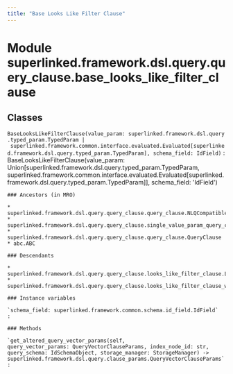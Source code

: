 ```yaml
---
title: "Base Looks Like Filter Clause"
---
```


Module superlinked.framework.dsl.query.query_clause.base_looks_like_filter_clause
=================================================================================

Classes
-------

`BaseLooksLikeFilterClause(value_param: superlinked.framework.dsl.query.typed_param.TypedParam | superlinked.framework.common.interface.evaluated.Evaluated[superlinked.framework.dsl.query.typed_param.TypedParam], schema_field: IdField)`
:   BaseLooksLikeFilterClause(value_param: Union[superlinked.framework.dsl.query.typed_param.TypedParam, superlinked.framework.common.interface.evaluated.Evaluated[superlinked.framework.dsl.query.typed_param.TypedParam]], schema_field: 'IdField')

    ### Ancestors (in MRO)

    * superlinked.framework.dsl.query.query_clause.query_clause.NLQCompatible
    * superlinked.framework.dsl.query.query_clause.single_value_param_query_clause.SingleValueParamQueryClause
    * superlinked.framework.dsl.query.query_clause.query_clause.QueryClause
    * abc.ABC

    ### Descendants

    * superlinked.framework.dsl.query.query_clause.looks_like_filter_clause.LooksLikeFilterClause
    * superlinked.framework.dsl.query.query_clause.looks_like_filter_clause_weights_by_space.LooksLikeFilterClauseWeightBySpace

    ### Instance variables

    `schema_field: superlinked.framework.common.schema.id_field.IdField`
    :

    ### Methods

    `get_altered_query_vector_params(self, query_vector_params: QueryVectorClauseParams, index_node_id: str, query_schema: IdSchemaObject, storage_manager: StorageManager) ‑> superlinked.framework.dsl.query.clause_params.QueryVectorClauseParams`
    :